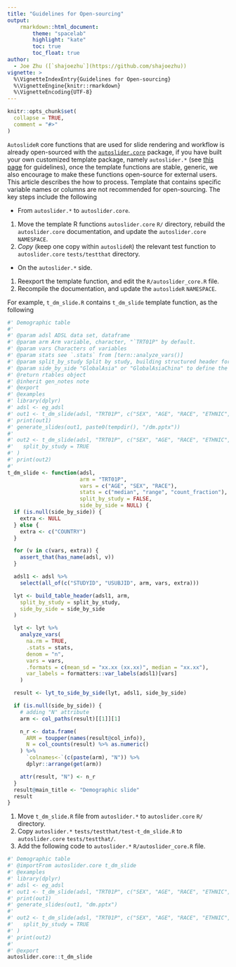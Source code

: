 ```yaml
---
title: "Guidelines for Open-sourcing"
output:
    rmarkdown::html_document:
        theme: "spacelab"
        highlight: "kate"
        toc: true
        toc_float: true
author:
  - Joe Zhu ([`shajoezhu`](https://github.com/shajoezhu))
vignette: >
  %\VignetteIndexEntry{Guidelines for Open-sourcing}
  %\VignetteEngine{knitr::rmarkdown}
  %\VignetteEncoding{UTF-8}
---
```


```r
knitr::opts_chunk$set(
  collapse = TRUE,
  comment = "#>"
)
```

`AutoslideR` core functions that are used for slide rendering and workflow is already open-sourced with the 
[`autoslider.core`](https://cran.r-project.org/package=autoslider.core) package, if you have built your own customized template package, namely `autoslider.*` (see [this page](downstream.html) for guidelines), once the template functions are stable, generic, we also encourage to make these functions open-source for external users. This article describes the how to process. Template that contains specific variable names or columns are not recommended for open-sourcing. The key steps include the following

  * From `autoslider.*` to `autoslider.core`. 

  1. Move the template R functions `autoslider.core` `R/` directory, rebuild the `autoslider.core` documentation, and update the `autoslider.core` `NAMESPACE`.
  2. *Copy* (keep one copy within `autoslideR`) the relevant test function to `autoslider.core` `tests/testthat` directory. 
  
  * On the `autoslider.*` side.
  
  1. Reexport the template function, and edit the `R/autoslider_core.R` file.
  2. Recompile the documentation, and update the `autoslideR` `NAMESPACE`.

For example, `t_dm_slide.R` contains `t_dm_slide` template function, as the following

```r
#' Demographic table
#'
#' @param adsl ADSL data set, dataframe
#' @param arm Arm variable, character, "`TRT01P" by default.
#' @param vars Characters of variables
#' @param stats see `.stats` from [tern::analyze_vars()]
#' @param split_by_study Split by study, building structured header for tables
#' @param side_by_side "GlobalAsia" or "GlobalAsiaChina" to define the side by side requirement
#' @return rtables object
#' @inherit gen_notes note
#' @export
#' @examples
#' library(dplyr)
#' adsl <- eg_adsl
#' out1 <- t_dm_slide(adsl, "TRT01P", c("SEX", "AGE", "RACE", "ETHNIC", "COUNTRY"))
#' print(out1)
#' generate_slides(out1, paste0(tempdir(), "/dm.pptx"))
#'
#' out2 <- t_dm_slide(adsl, "TRT01P", c("SEX", "AGE", "RACE", "ETHNIC", "COUNTRY"),
#'   split_by_study = TRUE
#' )
#' print(out2)
#'
t_dm_slide <- function(adsl,
                       arm = "TRT01P",
                       vars = c("AGE", "SEX", "RACE"),
                       stats = c("median", "range", "count_fraction"),
                       split_by_study = FALSE,
                       side_by_side = NULL) {
  if (is.null(side_by_side)) {
    extra <- NULL
  } else {
    extra <- c("COUNTRY")
  }

  for (v in c(vars, extra)) {
    assert_that(has_name(adsl, v))
  }

  adsl1 <- adsl %>%
    select(all_of(c("STUDYID", "USUBJID", arm, vars, extra)))

  lyt <- build_table_header(adsl1, arm,
    split_by_study = split_by_study,
    side_by_side = side_by_side
  )

  lyt <- lyt %>%
    analyze_vars(
      na.rm = TRUE,
      .stats = stats,
      denom = "n",
      vars = vars,
      .formats = c(mean_sd = "xx.xx (xx.xx)", median = "xx.xx"),
      var_labels = formatters::var_labels(adsl1)[vars]
    )

  result <- lyt_to_side_by_side(lyt, adsl1, side_by_side)

  if (is.null(side_by_side)) {
    # adding "N" attribute
    arm <- col_paths(result)[[1]][1]

    n_r <- data.frame(
      ARM = toupper(names(result@col_info)),
      N = col_counts(result) %>% as.numeric()
    ) %>%
      `colnames<-`(c(paste(arm), "N")) %>%
      dplyr::arrange(get(arm))

    attr(result, "N") <- n_r
  }
  result@main_title <- "Demographic slide"
  result
}
```

1. Move `t_dm_slide.R` file from `autoslider.*` to `autoslider.core` `R/` directory. 
2. Copy `autoslider.*` `tests/testthat/test-t_dm_slide.R` to `autoslider.core` `tests/testthat/`.
3. Add the following code to `autoslider.*` `R/autoslider_core.R` file.

```r
#' Demographic table
#' @importFrom autoslider.core t_dm_slide
#' @examples
#' library(dplyr)
#' adsl <- eg_adsl
#' out1 <- t_dm_slide(adsl, "TRT01P", c("SEX", "AGE", "RACE", "ETHNIC", "COUNTRY"))
#' print(out1)
#' generate_slides(out1, "dm.pptx")
#'
#' out2 <- t_dm_slide(adsl, "TRT01P", c("SEX", "AGE", "RACE", "ETHNIC", "COUNTRY"),
#'   split_by_study = TRUE
#' )
#' print(out2)
#'
#' @export
autoslider.core::t_dm_slide
```
